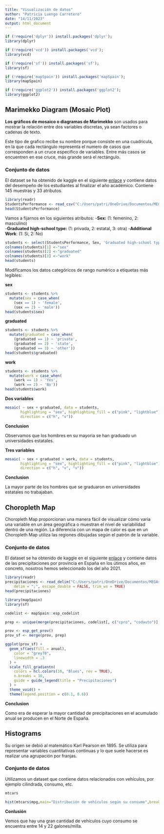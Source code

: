 ---
title: "Visualización de datos"
author: "Patricia Luengo Carretero"
date: "14/11/2023"
output: html_document
---

```{r setup, include=FALSE}
if (!require('dplyr')) install.packages('dplyr');
library(dplyr)

if (!require('vcd')) install.packages('vcd');
library(vcd)

if (!require('sf')) install.packages('sf');
library(sf)

if (!require('mapSpain')) install.packages('mapSpain');
library(mapSpain)

if (!require('ggplot2')) install.packages('ggplot2');
library(ggplot2)
```

## Marimekko Diagram (Mosaic Plot)

**Los gráficos de mosaico o diagramas de Marimekko** son usados para mostrar la relación entre dos variables discretas, ya sean factores o cadenas de texto.

Este tipo de grafico recibe su nombre porque consiste en una cuadricula, en la que cada rectángulo representa el numero de casos que corresponden a un cruce específico de variables. Entre más casos se encuentren en ese cruce, más grande será el rectángulo.


### Conjunto de datos

El dataset se ha obtenido de kaggle en el siguiente [enlace](https://www.kaggle.com/datasets/joebeachcapital/students-performance/) y contiene datos del desempeño de los estudiantes al finalizar el año académico. Contiene 145 muestras y 33 atributos.

```{r}
library(readr)
StudentsPerformance <- read_csv("C:/Users/patri/OneDrive/Documentos/MEGAsync/Ciencia de Datos Master/3 Visualización de datos/PEC2/data/StudentsPerformance.csv")
head(StudentsPerformance)
```

Vamos a fijarnos en los siguientes atributos:
-**Sex:** (1: femenino, 2: masculino)  
-**Graduated high-school type:** (1: privada, 2: estatal, 3: otra)
-**Additional Work**: (1: Si, 2: No)

```{r}
students <- select(StudentsPerformance, Sex, 'Graduated high-school type', 'Additional work')
colnames(students)[1] <-"sex"
colnames(students)[2] <-"graduated"
colnames(students)[3] <-"work"
head(students)
```

Modificamos los datos categóricos de rango numérico a etiquetas más legibles:

**sex**

```{r}
students <- students %>% 
  mutate(sex = case_when(
    (sex == 1) ~ 'female',
    (sex == 2) ~ 'male'))
head(students$sex)
```
**graduated**

```{r}
students <- students %>% 
  mutate(graduated = case_when(
    (graduated == 1) ~ 'private',
    (graduated == 2) ~ 'state',
    (graduated == 3) ~ 'other'))
head(students$graduated)
```

**work**

```{r}
students <- students %>% 
  mutate(work = case_when(
    (work == 1) ~ 'Yes',
    (work == 2) ~ 'No'))
head(students$work)
```
**Dos variables**

```{r}
mosaic( ~ sex + graduated, data = students,
       highlighting = "sex", highlighting_fill = c("pink", "lightblue"),
       direction = c("h", "v"))
```


**Conclusion**

Observamos que los hombres en su mayoria se han graduado un universidades estatales.

**Tres variables**

```{r}
mosaic( ~ sex + graduated + work, data = students,
       highlighting = "sex", highlighting_fill = c("pink", "lightblue"),
       direction = c("h", "v", "v"))
```


**Conclusion**

La mayor parte de los hombres que se graduaron en universidades estatales no trabajaban.




## Choropleth Map

Choropleth Map proporcionan una manera fácil de visualizar cómo varía una variable en un área geográfica o muestran el nivel de variabilidad dentro de una región. La diferencia con un mapa de calor es que en un Choropleth Map utiliza las regiones dibujadas según el patrón de la variable.



### Conjunto de datos

El dataset se ha obtenido de kaggle en el siguiente [enlace](https://www.kaggle.com/datasets/josepblasco/hidro-data) y contiene datos de las precipitaciones por provincia en España en los útimos años, en concreto, nosotros hemos seleccionado los del año 2021.


```{r}
library(readr)
precipitaciones <- read_delim("C:/Users/patri/OneDrive/Documentos/MEGAsync/Ciencia de Datos Master/3 Visualización de datos/PEC2/data/precipitaciones.csv", 
    delim = ";", escape_double = FALSE, trim_ws = TRUE)
head(precipitaciones)
```

```{r}
library(mapSpain)
library(sf)

codelist <- mapSpain::esp_codelist

prep <- unique(merge(precipitaciones, codelist[, c("cpro", "codauto")], all.x = TRUE))

prov <- esp_get_prov()
prov_sf <- merge(prov, prep)

ggplot(prov_sf) +
  geom_sf(aes(fill = anual),
    color = "grey70",
    linewidth = .3
  ) +
  scale_fill_gradientn(
    colors = hcl.colors(10, "Blues", rev = TRUE),
    n.breaks = 10,
    guide = guide_legend(title = "Precipitaciones")
  ) +
  theme_void() +
  theme(legend.position = c(0.1, 0.6))
```

**Conclusion**

Como era de esperar la mayor cantidad de precipitaciones en el acumulado anual se producen en el Norte de España.


## Histograms

Su origen se debió al matemático Karl Pearson en 1895. Se utiliza para representar variables cuantitativas continuas y lo que suele hacerse es realizar una agrupación por franjas.

### Conjunto de datos

Utilizamos un dataset que contiene datos relacionados con vehículos, por ejemplo cilindrada, consumo, etc.

```{r}
mtcars
```


```{r}
hist(mtcars$mpg,main="Distribución de vehículos según su consumo",breaks=15,xlab="Consumo",ylab="Vehículos", xlim=c(5,40))
```

**Conlusión**

Vemos que hay una gran cantidad de vehículos cuyo consumo se encuentra entre 14 y 22 galones/milla.

